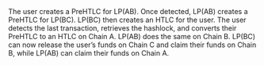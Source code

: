 <Steps>
  <Step title="User Commit">
    The user creates a PreHTLC for LP(AB).
  </Step>
  <Step title="LP(AB) Commit">
    Once detected, LP(AB) creates a PreHTLC for LP(BC).
  </Step>
  <Step title="LP(BC) Lock">
    LP(BC) then creates an HTLC for the user.
  </Step>
  <Step title="User, LP(AB) AddLock">
    The user detects the last transaction, retrieves the hashlock, and converts their PreHTLC to an HTLC on Chain A. LP(AB) does the same on Chain B.
  </Step>
  <Step title="Unlocks">
    LP(BC) can now release the user’s funds on Chain C and claim their funds on Chain B, while LP(AB) can claim their funds on Chain A.
  </Step>
</Steps>